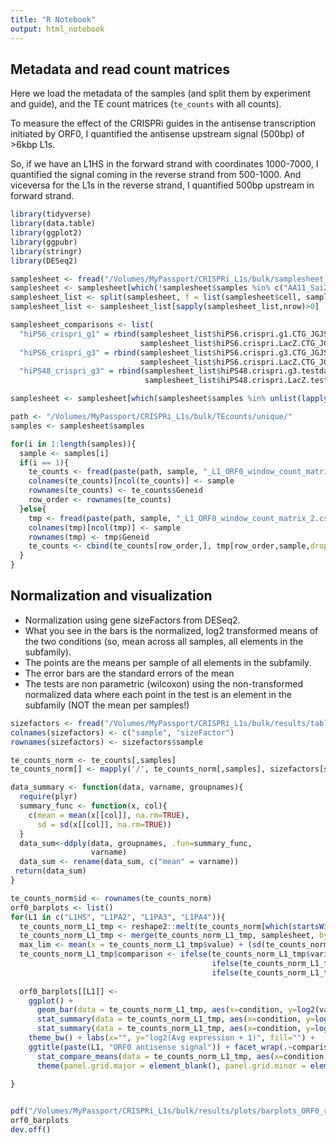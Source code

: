 ```yaml
---
title: "R Notebook"
output: html_notebook
---
```


## Metadata and read count matrices
Here we load the metadata of the samples (and split them by experiment and guide), and the TE count matrices (`te_counts` with all counts).

To measure the effect of the CRISPRi guides in the antisense transcription initiated by ORF0, I quantified the antisense upstream signal (500bp) of >6kbp L1s. 

So, if we have an L1HS in the forward strand with coordinates 1000-7000, I quantified the signal coming in the reverse strand from 500-1000. And viceversa for the L1s in the reverse strand, I quantified 500bp upstream in forward strand. 
```r
library(tidyverse)
library(data.table)
library(ggplot2)
library(ggpubr)
library(stringr)
library(DESeq2)

samplesheet <- fread("/Volumes/MyPassport/CRISPRi_L1s/bulk/samplesheet_L1crispr.tab", data.table = F, header = T)
samplesheet <- samplesheet[which(!samplesheet$samples %in% c("AA11_Sai2_lv3775_B_CRISPRa_S11", "AA_Sai2_L1_CRISPRa_LV3776_c_S29")),]
samplesheet_list <- split(samplesheet, f = list(samplesheet$cell, samplesheet$experiment, samplesheet$guide, samplesheet$seqnum))
samplesheet_list <- samplesheet_list[sapply(samplesheet_list,nrow)>0] 

samplesheet_comparisons <- list(
  "hiPS6_crispri_g1" = rbind(samplesheet_list$hiPS6.crispri.g1.CTG_JGJSeq156_159_160truseq, 
                             samplesheet_list$hiPS6.crispri.LacZ.CTG_JGJSeq156_159_160truseq),
  "hiPS6_crispri_g3" = rbind(samplesheet_list$hiPS6.crispri.g3.CTG_JGJSeq205_207_208_214_truseq_2023_021,
                             samplesheet_list$hiPS6.crispri.LacZ.CTG_JGJSeq205_207_208_214_truseq_2023_021),
  "hiPS48_crispri_g3" = rbind(samplesheet_list$hiPS48.crispri.g3.testdata_ctg_2023_50,
                              samplesheet_list$hiPS48.crispri.LacZ.testdata_ctg_2023_50))

samplesheet <- samplesheet[which(samplesheet$samples %in% unlist(lapply(samplesheet_comparisons, `[[`, "samples"))),]

path <- "/Volumes/MyPassport/CRISPRi_L1s/bulk/TEcounts/unique/"
samples <- samplesheet$samples

for(i in 1:length(samples)){
  sample <- samples[i]
  if(i == 1){
    te_counts <- fread(paste(path, sample, "_L1_ORF0_window_count_matrix_2.csv", sep=""), data.table = F)    
    colnames(te_counts)[ncol(te_counts)] <- sample
    rownames(te_counts) <- te_counts$Geneid
    row_order <- rownames(te_counts)
  }else{
    tmp <- fread(paste(path, sample, "_L1_ORF0_window_count_matrix_2.csv", sep=""), data.table = F)
    colnames(tmp)[ncol(tmp)] <- sample
    rownames(tmp) <- tmp$Geneid
    te_counts <- cbind(te_counts[row_order,], tmp[row_order,sample,drop=F])
  }
}

```

## Normalization and visualization

* Normalization using gene sizeFactors from DESeq2.
* What you see in the bars is the normalized, log2 transformed means of the two conditions (so, mean across all samples, all elements in the subfamily).
* The points are the means per sample of all elements in the subfamily. 
* The error bars are the standard errors of the mean
* The tests are non parametric (wilcoxon) using the non-transformed normalized data where each point in the test is an element in the subfamily (NOT the mean per samples!)
```r
sizefactors <- fread("/Volumes/MyPassport/CRISPRi_L1s/bulk/results/tables/gene_sizeFactors.tab", data.table = F)
colnames(sizefactors) <- c("sample", "sizeFactor")
rownames(sizefactors) <- sizefactors$sample

te_counts_norm <- te_counts[,samples]
te_counts_norm[] <- mapply('/', te_counts_norm[,samples], sizefactors[samples,"sizeFactor"])

data_summary <- function(data, varname, groupnames){
  require(plyr)
  summary_func <- function(x, col){
    c(mean = mean(x[[col]], na.rm=TRUE),
      sd = sd(x[[col]], na.rm=TRUE))
  }
  data_sum<-ddply(data, groupnames, .fun=summary_func,
                  varname)
  data_sum <- rename(data_sum, c("mean" = varname))
 return(data_sum)
}

te_counts_norm$id <- rownames(te_counts_norm)
orf0_barplots <- list()
for(L1 in c("L1HS", "L1PA2", "L1PA3", "L1PA4")){
  te_counts_norm_L1_tmp <- reshape2::melt(te_counts_norm[which(startsWith(te_counts_norm$id, L1)),])
  te_counts_norm_L1_tmp <- merge(te_counts_norm_L1_tmp, samplesheet, by.x="variable", by.y="samples")
  max_lim <- mean(x = te_counts_norm_L1_tmp$value) + (sd(te_counts_norm_L1_tmp$value)/sqrt(length(te_counts_norm_L1_tmp$value)))*2
  te_counts_norm_L1_tmp$comparison <- ifelse(te_counts_norm_L1_tmp$variable %in% samplesheet_comparisons$hiPS6_crispri_g1$samples, "hiPS6_crispri_g1", 
                                             ifelse(te_counts_norm_L1_tmp$variable %in% samplesheet_comparisons$hiPS6_crispri_g3$samples, "hiPS6_crispri_g3", 
                                             ifelse(te_counts_norm_L1_tmp$variable %in% samplesheet_comparisons$hiPS48_crispri_g3$samples, "hiPS48_crispri_g3", "other?")))
  
  orf0_barplots[[L1]] <- 
    ggplot() +
      geom_bar(data = te_counts_norm_L1_tmp, aes(x=condition, y=log2(value+1)), stat='summary', fun="mean") +
      stat_summary(data = te_counts_norm_L1_tmp, aes(x=condition, y=log2(value+1), group_by=variable), geom = "point", fun.y = "mean", col = "black")  +
      stat_summary(data = te_counts_norm_L1_tmp, aes(x=condition, y=log2(value+1)), fun.data = mean_se, geom = "errorbar", width=0.2) +
    theme_bw() + labs(x="", y="log2(Avg expression + 1)", fill="") + 
    ggtitle(paste(L1, "ORF0 antisense signal")) + facet_wrap(.~comparison) +
      stat_compare_means(data = te_counts_norm_L1_tmp, aes(x=condition, y=value), method = "wilcox", label.y = 0.5, label.x.npc = 0.2, paired=F) +
      theme(panel.grid.major = element_blank(), panel.grid.minor = element_blank(), plot.subtitle = element_text(size = 6))
  
}


pdf("/Volumes/MyPassport/CRISPRi_L1s/bulk/results/plots/barplots_ORF0_readthrough_FL_L1PAs.pdf", height = 4, width = 7)
orf0_barplots
dev.off()
```

